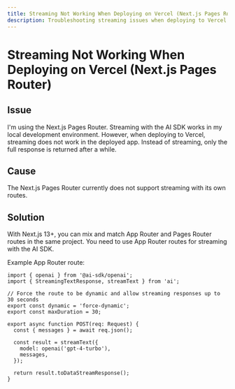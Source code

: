 ```yaml
---
title: Streaming Not Working When Deploying on Vercel (Next.js Pages Router)
description: Troubleshooting streaming issues when deploying to Vercel with the Next.js Pages Router.
---
```


# Streaming Not Working When Deploying on Vercel (Next.js Pages Router)

## Issue

I'm using the Next.js Pages Router. Streaming with the AI SDK works in my local development environment.
However, when deploying to Vercel, streaming does not work in the deployed app.
Instead of streaming, only the full response is returned after a while.

## Cause

The Next.js Pages Router currently does not support streaming with its own routes.

## Solution

With Next.js 13+, you can mix and match App Router and Pages Router routes in the same project.
You need to use App Router routes for streaming with the AI SDK.

Example App Router route:

```tsx filename="app/api/chat/route.ts"
import { openai } from '@ai-sdk/openai';
import { StreamingTextResponse, streamText } from 'ai';

// Force the route to be dynamic and allow streaming responses up to 30 seconds
export const dynamic = 'force-dynamic';
export const maxDuration = 30;

export async function POST(req: Request) {
  const { messages } = await req.json();

  const result = streamText({
    model: openai('gpt-4-turbo'),
    messages,
  });

  return result.toDataStreamResponse();
}
```
